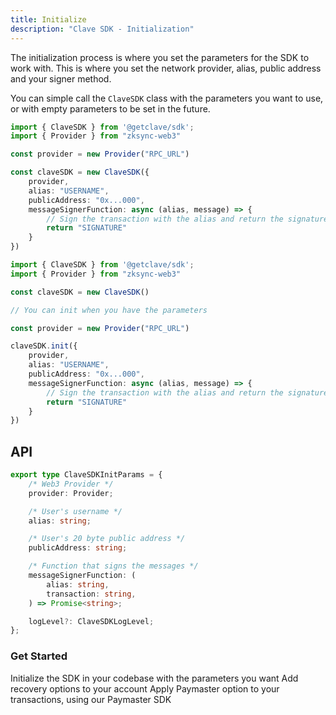 ```yaml
---
title: Initialize
description: "Clave SDK - Initialization"
---
```


The initialization process is where you set the parameters for the SDK to work with.
This is where you set the network provider, alias, public address and your signer method.

You can simple call the `ClaveSDK` class with the parameters you want to use, or with empty parameters to be set in the future.

<CodeGroup>

```ts With valid parameters
import { ClaveSDK } from '@getclave/sdk';
import { Provider } from "zksync-web3"

const provider = new Provider("RPC_URL")

const claveSDK = new ClaveSDK({
    provider,
    alias: "USERNAME",
    publicAddress: "0x...000",
    messageSignerFunction: async (alias, message) => {
        // Sign the transaction with the alias and return the signature
        return "SIGNATURE"
    }
})
```

```ts With empty parameters
import { ClaveSDK } from '@getclave/sdk';
import { Provider } from "zksync-web3"

const claveSDK = new ClaveSDK()

// You can init when you have the parameters

const provider = new Provider("RPC_URL")

claveSDK.init({
    provider,
    alias: "USERNAME",
    publicAddress: "0x...000",
    messageSignerFunction: async (alias, message) => {
        // Sign the transaction with the alias and return the signature
        return "SIGNATURE"
    }
})
```

</CodeGroup>

## API

```ts
export type ClaveSDKInitParams = {
    /* Web3 Provider */
    provider: Provider;

    /* User's username */
    alias: string;

    /* User's 20 byte public address */
    publicAddress: string;

    /* Function that signs the messages */
    messageSignerFunction: (
        alias: string,
        transaction: string,
    ) => Promise<string>;

    logLevel?: ClaveSDKLogLevel;
};

```


### Get Started

<CardGroup cols={1}>
  <Card
    title="Initialize"
    icon="play"
    href="/sdk/initialize"
  >
    Initialize the SDK in your codebase with the parameters you want
  </Card>
  <Card
    title="Recovery"
    icon="backward"
    href="/sdk/social-recovery"
  >
    Add recovery options to your account
  </Card>
  <Card
    title="Paymasters"
    icon="coin"
    href="/sdk/paymaster"
  >
    Apply Paymaster option to your transactions, using our Paymaster SDK
  </Card>
</CardGroup>